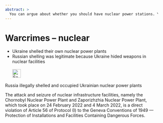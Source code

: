 ```yaml
---
abstract: > 
  You can argue about whether you should have nuclear power stations. You can't argue about whether you should bomb them. Not even the Ukrainian ones!
---
```


# Warcrimes – nuclear {#sec-warcrimes-nuclear}

::: {.callout-caution title="Myth"}
- Ukraine shelled their own nuclear power plants
- Russian shelling was legitimate because Ukraine hided weapons in nuclear facilities
[<br></br>![Search for topic in EUvsDisinfo](../all_common_img/EUvsDisinfo_400x240.jpg){height=2em}](https://euvsdisinfo.eu/disinformation-cases/?text=war%20crimes%20(nuclear%7Catom%7CZaporizhzhia%7CChernobyl)&sort=relevance)
:::

::: {.callout-tip title="Truth"}
Russia illegally shelled and occupied Ukrainian nuclear power plants
:::

The attack and seizure of nuclear infrastructure facilities, namely the Chornobyl Nuclear Power Plant and Zaporizhzhia Nuclear Power Plant, which took place on 24 February 2022 and 4 March 2022, is a direct violation of Article 56 of Protocol (I) to the Geneva Conventions of 1949 — Protection of Installations and Facilities Containing Dangerous Forces. 
